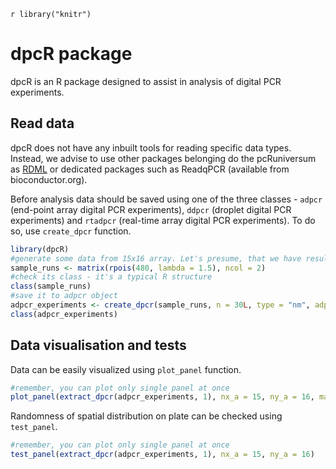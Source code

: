 <!--
%\VignetteEngine{knitr::knitr}
%\VignetteIndexEntry{dpcR - package overview}
-->
`r library("knitr")`

# dpcR package

dpcR is an R package designed to assist in analysis of digital PCR experiments.

## Read data

dpcR does not have any inbuilt tools for reading specific data types. Instead, we advise to use other packages belonging do the pcRuniversum as [RDML](http://cran.r-project.org/web/packages/RDML/index.html) or dedicated packages such as ReadqPCR (available from bioconductor.org).

Before analysis data should be saved using one of the three classes - `adpcr` (end-point array digital PCR experiments), `ddpcr` (droplet digital PCR experiments) and `rtadpcr` (real-time array digital PCR experiments). To do so, use `create_dpcr` function.

```r
library(dpcR)
#generate some data from 15x16 array. Let's presume, that we have results from two plates
sample_runs <- matrix(rpois(480, lambda = 1.5), ncol = 2)
#check its class - it's a typical R structure
class(sample_runs)
#save it to adpcr object
adpcr_experiments <- create_dpcr(sample_runs, n = 30L, type = "nm", adpcr = TRUE)
class(adpcr_experiments)
```

## Data visualisation and tests

Data can be easily visualized using `plot_panel` function.

```r
#remember, you can plot only single panel at once 
plot_panel(extract_dpcr(adpcr_experiments, 1), nx_a = 15, ny_a = 16, main = "Experiment 1")
```

Randomness of spatial distribution on plate can be checked using `test_panel`.
```r
#remember, you can plot only single panel at once 
test_panel(extract_dpcr(adpcr_experiments, 1), nx_a = 15, ny_a = 16)
```